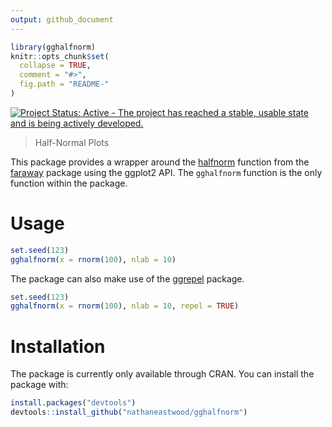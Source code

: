 ```yaml
---
output: github_document
---
```


<!-- README.md is generated from README.Rmd. Please edit that file -->

```r
library(gghalfnorm)
knitr::opts_chunk$set(
  collapse = TRUE,
  comment = "#>",
  fig.path = "README-"
)
```

[![Project Status: Active - The project has reached a stable, usable state and is being actively developed.](http://www.repostatus.org/badges/latest/active.svg)](http://www.repostatus.org/#active)

> Half-Normal Plots

This package provides a wrapper around the [halfnorm](https://github.com/cran/faraway/blob/master/R/faraway.R#L78) function from the [faraway](https://github.com/cran/faraway) package using the ggplot2 API. The `gghalfnorm` function is the only function within the package. 

# Usage

```r
set.seed(123)
gghalfnorm(x = rnorm(100), nlab = 10)
```

The package can also make use of the [ggrepel](https://github.com/slowkow/ggrepel) package.

```r
set.seed(123)
gghalfnorm(x = rnorm(100), nlab = 10, repel = TRUE)
```

# Installation

The package is currently only available through CRAN. You can install the package with:

```r
install.packages("devtools")
devtools::install_github("nathaneastwood/gghalfnorm")
```
